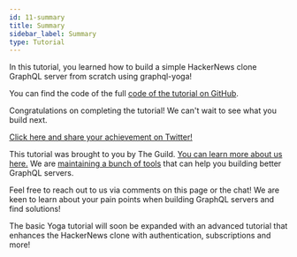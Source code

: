 ```yaml
---
id: 11-summary
title: Summary
sidebar_label: Summary
type: Tutorial
---
```


In this tutorial, you learned how to build a simple HackerNews clone GraphQL server from scratch using graphql-yoga!

You can find the code of the full [code of the tutorial on GitHub](https://github.com/dotansimha/graphql-yoga/tree/master/examples/hackernews).

Congratulations on completing the tutorial! We can't wait to see what you build next.

[Click here and share your achievement on Twitter!](https://twitter.com/intent/tweet?text=I%20just%20finished%20the%20%23GraphQL%20Yoga%20HackerNews%20clone%20tutorial%20by%20%40TheGuildDev%20https%3A//www.graphql-yoga.com/tutorial)

This tutorial was brought to you by The Guild. [You can learn more about us here.](https://www.the-guild.dev/about-us) We are [maintaining a bunch of tools](https://www.the-guild.dev/#platform) that can help you building better GraphQL servers.

Feel free to reach out to us via comments on this page or the chat! We are keen to learn about your pain points when building GraphQL servers and find solutions!

The basic Yoga tutorial will soon be expanded with an advanced tutorial that enhances the HackerNews clone with authentication, subscriptions and more!
